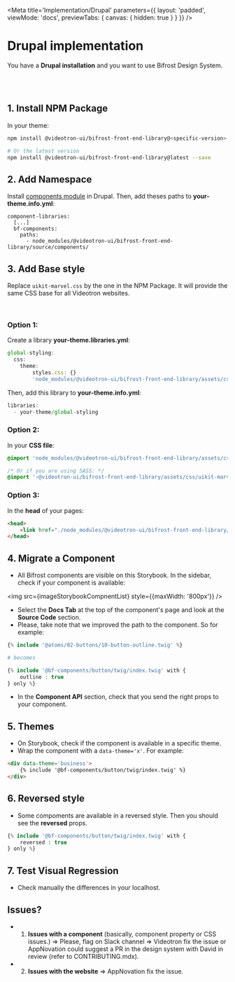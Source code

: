 
<Meta
    title='Implementation/Drupal'
    parameters={{ 
        layout: 'padded', 
        viewMode: 'docs',
        previewTabs: { canvas: { hidden: true } }
    }}
/>

# Drupal implementation
You have a **Drupal installation** and you want to use Bifrost Design System.

<br/><br/>

## 1. Install NPM Package
In your theme:

```bash
npm install @videotron-ui/bifrost-front-end-library@<specific-version> --save

# Or the latest version
npm install @videotron-ui/bifrost-front-end-library@latest --save
```


## 2. Add Namespace
Install [components module](https://www.drupal.org/project/components) in Drupal.
Then, add theses paths to **your-theme.info.yml**:
```
component-libraries:
  [...]
  bf-components:
    paths:
      - node_modules/@videotron-ui/bifrost-front-end-library/source/components/
```


## 3. Add Base style

Replace `uikit-marvel.css` by the one in the NPM Package. It will provide the same CSS base for all Videotron websites.

<br/>

### Option 1:
Create a library **your-theme.libraries.yml**:
```js
global-styling:
  css:
    theme:
        styles.css: {}
        'node_modules/@videotron-ui/bifrost-front-end-library/assets/css/uikit-marvel.css': {}
```

Then, add this library to **your-theme.info.yml**:
```js
libraries:
  - your-theme/global-styling
```

### Option 2:
In your **CSS file**:
```css
@import 'node_modules/@videotron-ui/bifrost-front-end-library/assets/css/uikit-marvel.css';

/* Or if you are using SASS: */
@import '~@videotron-ui/bifrost-front-end-library/assets/css/uikit-marvel.css';
```

### Option 3:
In the **head** of your pages:
```html
<head>
    <link href="./node_modules/@videotron-ui/bifrost-front-end-library/assets/css/uikit-marvel.css" rel='stylesheet' />
</head>
```

## 4. Migrate a Component
- All Bifrost components are visible on this Storybook. In the sidebar, check if your component is available:

<img src={imageStorybookCompnentList} style={{maxWidth: '800px'}} />

- Select the **Docs Tab** at the top of the component's page and look at the **Source Code** section.
- Please, take note that we improved the path to the component. So for example:
```php
{% include '@atoms/02-buttons/10-button-outline.twig' %}

# becomes

{% include '@bf-components/button/twig/index.twig' with {
    outline : true
} only %}
```
- In the **Component API** section, check that you send the right props to your component.


## 5. Themes
- On Storybook, check if the component is available in a specific theme.
- Wrap the component with a `data-theme='x'`. For example:
```html
<div data-theme='business'>
    {% include '@bf-components/button/twig/index.twig' %}
</div>
```


## 6. Reversed style
- Some compoments are available in a reversed style. Then you should see the **reversed** props.
```php
{% include '@bf-components/button/twig/index.twig' with {
    reversed : true
} only %}
```


## 7. Test Visual Regression
- Check manually the differences in your localhost.


## Issues?
- 1. **Issues with a component** (basically, component property or CSS issues.) 
=> Please, flag on Slack channel => Videotron fix the issue or AppNovation could suggest a PR in the design system with David in review (refer to CONTRIBUTING.mdx).
- 2. **Issues with the website** => AppNovation fix the issue.
